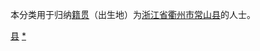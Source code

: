 {{Catnav|頁面分類|各種主題的頁面分類|依中国各省来作的分类|各地中国人|浙江人|衢州人}}
{{Catnav|頁面分類|人物|各國人物|中国人|各地中国人|浙江人|衢州人}}

本分类用于归纳[[籍贯|籍贯]]（出生地）为[[浙江省|浙江省]][[衢州市|衢州市]][[常山县|常山县]]的人士。

[[category:衢州人|县]]
[[category:常山县|*]]